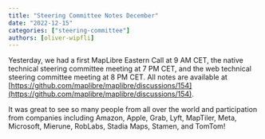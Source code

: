```yaml
---
title: "Steering Committee Notes December"
date: "2022-12-15"
categories: ["steering-committee"]
authors: [oliver-wipfli]
---
```


Yesterday, we had a first MapLibre Eastern Call at 9 AM CET, the native technical steering committee meeting at 7 PM CET, and the web technical steering committee meeting at 8 PM CET. All notes are available at [https://github.com/maplibre/maplibre/discussions/154](https://github.com/maplibre/maplibre/discussions/154).

It was great to see so many people from all over the world and participation from companies including Amazon, Apple, Grab, Lyft, MapTiler, Meta, Microsoft, Mierune, RobLabs, Stadia Maps, Stamen, and TomTom!
